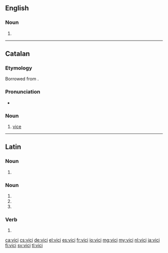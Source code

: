 ==English==

===Noun===
{{head|en|noun plural form}}

# {{plural of|vicus|lang=en}}

----

==Catalan==

===Etymology===
Borrowed from {{etyl|la|ca}} {{m|la|vitium}}.

===Pronunciation===
* {{rhymes|isi|lang=ca}}

===Noun===
{{ca-noun|m}}

# [[vice]] {{gloss|bad habit}}

----

==Latin==

===Noun===
{{la-noun-form|vicī}}

# {{inflection of|vicis||dat|s|lang=la}}

===Noun===
{{la-noun-form|vīcī}}

# {{inflection of|vīcus||nom|p|lang=la}}
# {{inflection of|vīcus||gen|s|lang=la}}
# {{inflection of|vīcus||voc|p|lang=la}}

===Verb===
{{la-verb-form|vīcī}}

# {{inflection of|vincō||1|s|perf|act|indc|gloss=I have [[conquer]]ed|lang=la}}

[[ca:vici]]
[[cs:vici]]
[[de:vici]]
[[el:vici]]
[[es:vici]]
[[fr:vici]]
[[io:vici]]
[[mg:vici]]
[[my:vici]]
[[nl:vici]]
[[ja:vici]]
[[fi:vici]]
[[sv:vici]]
[[tl:vici]]